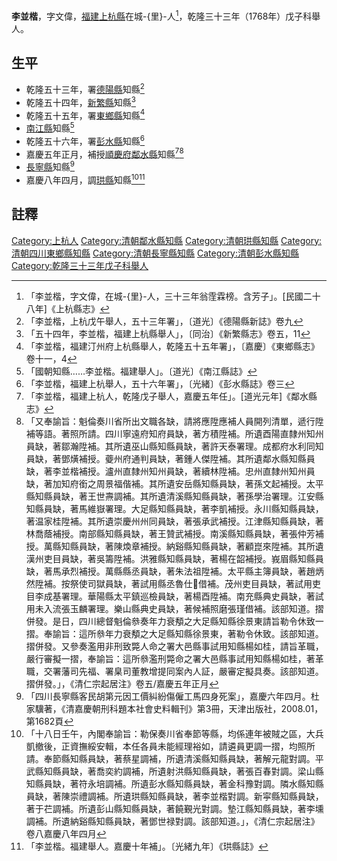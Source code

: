{{明清人物信息框
| 姓名 =  李並楷
| 原名 = 
| 圖片名稱=  
| 圖片大小 = 220px
| 圖片說明 =  
| 最高職務 = [[四川|四川]][[順慶府|順慶府]][[鄰水縣知縣|鄰水縣知縣]]
| 國家 = 大清
| 爵位 =
| 籍貫 = [[福建|福建]][[上杭縣|上杭縣]]
| 族裔 =  
| 旗籍 =  
| 字號 =  字文偉
| 諡號 = 
| 出生日期 = 
| 出生地點 =
| 逝世日期 =  
| 逝世地點 = 
| 墓葬 = 
| 配偶 =  
| 親屬 = 父李含芳（乾隆十五年庚午科舉人）
| 出身 = 
*  乾隆三十三年戊子科舉人
| 經歷 = 
| 著作 =  
*  
*
*
}}
'''李並楷'''{{BD|？年||？年||}}，字文偉，[[福建|福建]][[上杭縣|上杭縣]]在城-{里}-人<ref>「李並楷，字文偉，在城-{里}-人，三十三年翁霔霖榜。含芳子」。[民國二十八年]《上杭縣志》</ref>，乾隆三十三年（1768年）戊子科舉人。
== 生平 ==
* 乾隆五十三年，署[[德陽縣|德陽縣]]知縣<ref>「李並楷，上杭戊午舉人，五十三年署」，〔道光〕《德陽縣新誌》卷九</ref>
* 乾隆五十四年，[[新繁縣|新繁縣]]知縣<ref>「五十四年，李並楷，福建上杭縣舉人」，〔同治〕《新繁縣志》卷五，11</ref>
* 乾隆五十五年，署[[東鄉縣_(四川省)|東鄉縣]]知縣<ref>「李並楷，福建汀州府上杭縣舉人，乾隆五十五年署」，〔嘉慶〕《東鄉縣志》卷十一，4</ref>
* [[南江縣|南江縣]]知縣<ref>「國朝知縣……李並楷。福建舉人」。〔道光〕《南江縣誌》</ref>
* 乾隆五十六年，署[[彭水縣|彭水縣]]知縣<ref>「李並楷，福建上杭舉人，五十六年署」，〔光緒〕《彭水縣誌》卷三</ref>
* 嘉慶五年正月，補授[[順慶府|順慶府]][[鄰水縣|鄰水縣]]知縣<ref>「李並楷，福建上杭人，乾隆戊子舉人，嘉慶五年任」。[道光元年]《鄰水縣志》</ref><ref>「又奉諭旨：魁倫奏川省所出文職各缺，請將應陞應補人員開列清單，遞行陞補等語。著照所請。四川寧遠府知府員缺，著方積陞補。所遺酉陽直隸州知州員缺，著鄒瀚陞補。其所遺巫山縣知縣員缺，著許天泰署理。成都府水利同知員缺，著鄧熿補授。䕫州府通判員缺，著鍾人傑陞補。其所遺鄰水縣知縣員缺，著李並楷補授。瀘州直隸州知州員缺，著續林陞補。忠州直隸州知州員缺，著加知府銜之周景福偕補。其所遺安岳縣知縣員缺，著孫文起補授。太平縣知縣員缺，著王世燾調補。其所遺清溪縣知縣員缺，著孫學治署理。江安縣知縣員缺，著馬維嶽署理。大足縣知縣員缺，著李凱補授。永川縣知縣員缺，著温家桂陞補。其所遺崇慶州州同員缺，著張承武補授。江津縣知縣員缺，著林喬蔭補授。南部縣知縣員缺，著王贊武補授。南溪縣知縣員缺，著張仲芳補授。萬縣知縣員缺，著陳煥章補授。納谿縣知縣員缺，著顧崑來陞補。其所遺漢州吏目員缺，著吳籌陞補。洪雅縣知縣員缺，著楊在韶補授。峩眉縣知縣員缺，著馬承烈補授。萬縣縣丞員缺，著朱法祖陞補。太平縣主簿員缺，著趙炳然陞補。按祭使司獄員缺，著試用縣丞魯仕𩤠借補。茂州吏目員缺，著試用吏目李成基署理。華陽縣太平鎮巡檢員缺，著楊酉陞補。南充縣典史員缺，著試用未入流張玉麟署理。樂山縣典史員缺，著候補照磨張瑾借補。該部知道。摺併發。是日，四川總督魁倫叅奏年力衰頺之大足縣知縣徐景東請旨勒令休致一摺。奉諭旨：這所叅年力衰頺之大足縣知縣徐景東，著勒令休致。該部知道。摺併發。又參奏濫用非刑致斃人命之署大邑縣事試用知縣楊如桂，請旨革職，嚴行審擬一摺，奉諭旨：這所叅濫刑斃命之署大邑縣事試用知縣楊如桂，著革職，交署藩司先福、署臬司董教增提同案內人証，嚴審定擬具奏。該部知道。摺併發。」，《清仁宗起居注》卷五/嘉慶五年正月</ref>
* [[長寧縣|長寧縣]]知縣<ref>「四川長寧縣客民胡第元因工價糾紛傷僱工馬四身死案」，嘉慶六年四月。杜家驥著，《清嘉慶朝刑科題本社會史料輯刊》第3冊，天津出版社，2008.01，第1682頁</ref>
* 嘉慶八年四月，調[[珙縣|珙縣]]知縣<ref>「十八日壬午，內閣奉諭旨：勒保奏川省奉節等縣，均係連年被賊之區，大兵凱撤後，正資撫綏安輯，本任各員未能經理裕如，請遴員更調一摺，均照所請。奉節縣知縣員缺，著蔡星調補，所遺清溪縣知縣員缺，著解元龍對調。平武縣知縣員缺，著喬奕約調補，所遺射洪縣知縣員缺，著張百春對調。梁山縣知縣員缺，著符永培調補。所遺彭水縣知縣員缺，著金科豫對調。隣水縣知縣員缺，著陳崇禮調補。所遺珙縣知縣員缺，著李並楷對調。新寜縣知縣員缺，著于芢調補。所遺彭山縣知縣員缺，著饒覲光對調。墊江縣知縣員缺，著李壎調補。所遺納谿縣知縣員缺，著鄧世禄對調。該部知道。」，《清仁宗起居注》卷八嘉慶八年四月</ref><ref>「李並楷。福建舉人。嘉慶十年補」。〔光緒九年〕《珙縣誌》</ref>

==註釋==
{{reflist}}
{{鄰水縣知縣}}
{{清朝人物小作品}}
[[Category:上杭人|Category:上杭人]]
[[Category:清朝鄰水縣知縣|Category:清朝鄰水縣知縣]]
[[Category:清朝珙縣知縣|Category:清朝珙縣知縣]]
[[Category:清朝四川東鄉縣知縣|Category:清朝四川東鄉縣知縣]]
[[Category:清朝長寧縣知縣|Category:清朝長寧縣知縣]]
[[Category:清朝彭水縣知縣|Category:清朝彭水縣知縣]]
[[Category:乾隆三十三年戊子科舉人|Category:乾隆三十三年戊子科舉人]]